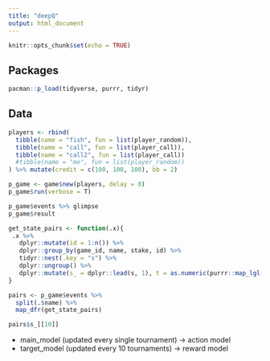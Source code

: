 ```yaml
---
title: "deepQ"
output: html_document
---
```


```r
knitr::opts_chunk$set(echo = TRUE)
```

## Packages

```r
pacman::p_load(tidyverse, purrr, tidyr)
```


## Data

```r
players <- rbind(
  tibble(name = "fish", fun = list(player_random)),
  tibble(name = "call", fun = list(player_call)),
  tibble(name = "call2", fun = list(player_call))
  #tibble(name = "me", fun = list(player_random))
) %>% mutate(credit = c(100, 100, 100), bb = 2)

p_game <- game$new(players, delay = 0)
p_game$run(verbose = T)

p_game$events %>% glimpse
p_game$result
```

```r
get_state_pairs <- function(.x){
 .x %>% 
   dplyr::mutate(id = 1:n()) %>% 
   dplyr::group_by(game_id, name, stake, id) %>% 
   tidyr::nest(.key = "s") %>% 
   dplyr::ungroup() %>% 
   dplyr::mutate(s_ = dplyr::lead(s, 1), t = as.numeric(purrr::map_lgl(s_, is.null)))
}

pairs <- p_game$events %>% 
  split(.$name) %>% 
  map_dfr(get_state_pairs)
```

```r
pairs$s_[[10]]
```


* main_model (updated every single tournament) -> action model
* target_model (updated every 10 tournaments) -> reward model 




















